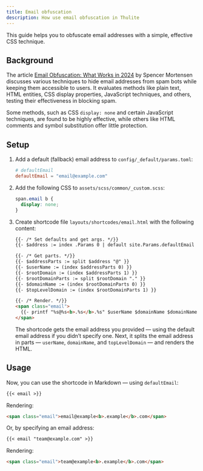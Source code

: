 ```yaml
---
title: Email obfuscation
description: How use email obfuscation in Thulite
---
```


This guide helps you to obfuscate email addresses with a simple, effective CSS technique.

## Background

The article [Email Obfuscation: What Works in 2024](https://spencermortensen.com/articles/email-obfuscation/) by Spencer Mortensen discusses various techniques to hide email addresses from spam bots while keeping them accessible to users. It evaluates methods like plain text, HTML entities, CSS display properties, JavaScript techniques, and others, testing their effectiveness in blocking spam.

Some methods, such as CSS `display: none` and certain JavaScript techniques, are found to be highly effective, while others like HTML comments and symbol substitution offer little protection.

## Setup

<Steps>

1. Add a default (fallback) email address to `config/_default/params.toml`:

    ```toml title="params.toml"
    # defaultEmail
    defaultEmail = "email@example.com"
    ```

2. Add the following CSS to `assets/scss/common/_custom.scss`:

    ```scss title="_custom.scss"
    span.email b {
      display: none;
    }
    ```

3. Create shortcode file `layouts/shortcodes/email.html` with the following content:

    ```html title="email.html"
    {{- /* Set defaults and get args. */}}
    {{- $address := index .Params 0 | default site.Params.defaultEmail }}

    {{- /* Get parts. */}}
    {{- $addressParts := split $address "@" }}
    {{- $userName := (index $addressParts 0) }}
    {{- $rootDomain := (index $addressParts 1) }}
    {{- $rootDomainParts := split $rootDomain "." }}
    {{- $domainName := (index $rootDomainParts 0) }}
    {{- $topLevelDomain := (index $rootDomainParts 1) }}

    {{- /* Render. */}}
    <span class="email">
      {{- printf "%s@%s<b>.%s</b>.%s" $userName $domainName $domainName $topLevelDomain | safeHTML -}}
    </span>
    ```

    The shortcode gets the email address you provided — using the default email address if you didn’t specify one. Next, it splits the email address in parts — `userName`, `domainName`, and `topLevelDomain` — and renders the HTML.

</Steps>

## Usage

Now, you can use the shortcode in Markdown — using `defaultEmail`:

```md
{{< email >}}
```

Rendering:

```html
<span class="email">email@example<b>.example</b>.com</span>
```

Or, by specifying an email address:

```md
{{< email "team@example.com" >}}
```
Rendering:

```html
<span class="email">team@example<b>.example</b>.com</span>
```
